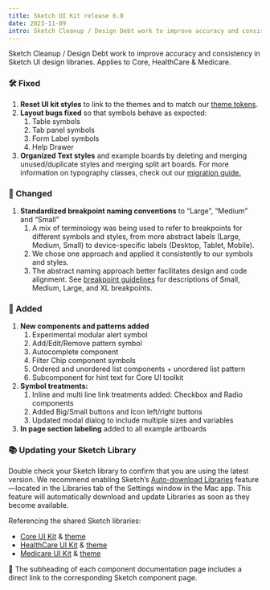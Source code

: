 ```yaml
---
title: Sketch UI Kit release 6.0
date: 2023-11-09
intro: Sketch Cleanup / Design Debt work to improve accuracy and consistency in Sketch UI design libraries. Applies to Core, HealthCare & Medicare
---
```



Sketch Cleanup / Design Debt work to improve accuracy and consistency in Sketch UI design libraries. Applies to Core, HealthCare & Medicare.

### 🛠 Fixed

1. **Reset UI kit styles** to link to the themes and to match our [theme tokens](https://design.cms.gov/foundation/system-color-tokens).
2. **Layout bugs fixed** so that symbols behave as expected:
    1. Table symbols
    2. Tab panel symbols
    3. Form Label symbols
    4. Help Drawer
3. **Organized Text styles** and example boards by deleting and merging unused/duplicate styles and merging split art boards. For more information on typography classes, check out our [migration guide.](https://design.cms.gov/migration-guides/agnostic-typography-classes/?theme=healthcare)

### 💅 Changed

1. **Standardized breakpoint naming conventions** to “Large”, “Medium” and “Small”
    1. A mix of terminology was being used to refer to breakpoints for different symbols and styles, from more abstract labels (Large, Medium, Small) to device-specific labels (Desktop, Tablet, Mobile). 
    2. We chose one approach and applied it consistently to our symbols and styles.
    3. The abstract naming approach better facilitates design and code alignment. See [breakpoint guidelines](https://design.cms.gov/foundation/layout-grid/responsive-design) for descriptions of Small, Medium, Large, and XL breakpoints.

### 🚀 Added

1. **New components and patterns added**
    1. Experimental modular alert symbol
    2. Add/Edit/Remove pattern symbol
    3. Autocomplete component
    4. Filter Chip component symbols
    5. Ordered and unordered list components + unordered list pattern
    6. Subcomponent for hint text for Core UI toolkit
2. **Symbol treatments:**
    1. Inline and multi line link treatments added: Checkbox and Radio components
    2. Added Big/Small buttons and Icon left/right buttons  
    3. Updated modal dialog to include multiple sizes and variables
3. **In page section labeling** added to all example artboards

### 📚 Updating your Sketch Library

Double check your Sketch library to confirm that you are using the latest version. We recommend enabling Sketch’s [Auto-download Libraries](https://www.sketch.com/updates/auto-download-libraries/) feature—located in the Libraries tab of the Settings window in the Mac app. This feature will automatically download and update Libraries as soon as they become available.

Referencing the shared Sketch libraries:

- [Core UI Kit](https://www.sketch.com/s/bffbfeb1-59a1-48dd-842f-a1e0566e457f) & [theme](https://www.sketch.com/s/8f09eda7-81dc-452f-849b-f0d9b6336229)
- [HealthCare UI Kit](https://www.sketch.com/s/4da17849-4fab-4684-b2ef-fe63ba7ff10b) & [theme](https://www.sketch.com/s/234cfe38-a500-4405-84fc-769c1449ee47)
- [Medicare UI Kit](https://www.sketch.com/s/c242aee5-25e9-4684-ac7d-0f084ffeb782) & [theme](https://www.sketch.com/s/781c18c9-ba8b-4c7d-a7c3-64b4a9f618db)
  
💎 The subheading of each component documentation page includes a direct link to the corresponding Sketch component page.

<div className="ds-u-text-align--center ds-u-margin-top--3">
</div>
